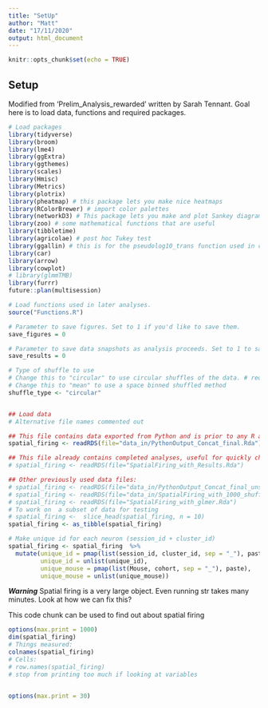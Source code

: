 ```yaml
---
title: "SetUp"
author: "Matt"
date: "17/11/2020"
output: html_document
---
```


```r
knitr::opts_chunk$set(echo = TRUE)
```

## Setup

Modified from 'Prelim_Analysis_rewarded' written by Sarah Tennant. Goal here is to load data, functions and required packages. 

```r
# Load packages
library(tidyverse)
library(broom)
library(lme4)
library(ggExtra)
library(ggthemes)
library(scales)
library(Hmisc)
library(Metrics)
library(plotrix)
library(pheatmap) # this package lets you make nice heatmaps
library(RColorBrewer) # import color palettes
library(networkD3) # This package lets you make and plot Sankey diagrams
library(zoo) # some mathematical functions that are useful
library(tibbletime)
library(agricolae) # post hoc Tukey test
library(ggallin) # this is for the pseudolog10_trans function used in coeff plots in Figure2_Analysis
library(car)
library(arrow)
library(cowplot)
# library(glmmTMB)
library(furrr)
future::plan(multisession)

# Load functions used in later analyses.
source("Functions.R")

# Parameter to save figures. Set to 1 if you'd like to save them.
save_figures = 0

# Parameter to save data snapshots as analysis proceeds. Set to 1 to save.
save_results = 0

# Type of shuffle to use
# Change this to "circular" to use circular shuffles of the data. # requires shuffled.feather file
# Change this to "mean" to use a space binned shuffled method
shuffle_type <- "circular"


## Load data
# Alternative file names commented out

## This file contains data exported from Python and is prior to any R analysis:
spatial_firing <- readRDS(file="data_in/PythonOutput_Concat_final.Rda") 

## This file already contains completed analyses, useful for quickly checking results:
# spatial_firing <- readRDS(file="SpatialFiring_with_Results.Rda")

## Other previously used data files:
# spatial_firing <- readRDS(file="data_in/PythonOutput_Concat_final_unsmoothened.Rda")
# spatial_firing <- readRDS(file="data_in/SpatialFiring_with_1000_shuffles_of.Rda")
# spatial_firing <- readRDS(file="SpatialFiring_with_glmer.Rda")
# To work on  a subset of data for testing
# spatial_firing <-  slice_head(spatial_firing, n = 10)
spatial_firing <- as_tibble(spatial_firing)

# Make unique id for each neuron (session_id + cluster_id)
spatial_firing <- spatial_firing  %>%
  mutate(unique_id = pmap(list(session_id, cluster_id, sep = "_"), paste),
         unique_id = unlist(unique_id),
         unique_mouse = pmap(list(Mouse, cohort, sep = "_"), paste),
         unique_mouse = unlist(unique_mouse))
```




***Warning***
Spatial firing is a very large object. Even running str takes many minutes.
Look at how we can fix this?

This code chunk can be used to find out about spatial firing
```r
options(max.print = 1000)
dim(spatial_firing)
# Things measured:
colnames(spatial_firing)
# Cells:
# row.names(spatial_firing)
# stop from printing too much if looking at variables


options(max.print = 30)
```


